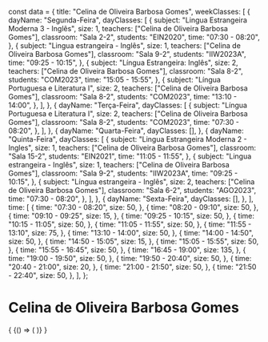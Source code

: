 const data = {
  title: "Celina de Oliveira Barbosa Gomes",
  weekClasses: [
    {
      dayName: "Segunda-Feira",
      dayClasses: [
        {
          subject: "Lingua Estrangeira Moderna 3 - Inglês",
          size: 1,
          teachers: ["Celina de Oliveira Barbosa Gomes"],
          classroom: "Sala 2-2",
          students: "EIN2020",
          time: "07:30 - 08:20",
        },
        {
          subject: "Lingua estrangeira - Inglês",
          size: 1,
          teachers: ["Celina de Oliveira Barbosa Gomes"],
          classroom: "Sala 9-2",
          students: "IIW2023A",
          time: "09:25 - 10:15",
        },
        {
          subject: "Língua Estrangeira: Inglês",
          size: 2,
          teachers: ["Celina de Oliveira Barbosa Gomes"],
          classroom: "Sala 8-2",
          students: "COM2023",
          time: "15:05 - 15:55",
        },
        {
          subject: "Língua Portuguesa e Literatura I",
          size: 2,
          teachers: ["Celina de Oliveira Barbosa Gomes"],
          classroom: "Sala 8-2",
          students: "COM2023",
          time: "13:10 - 14:00",
        },
      ],
    },
    {
      dayName: "Terça-Feira",
      dayClasses: [
        {
          subject: "Língua Portuguesa e Literatura I",
          size: 2,
          teachers: ["Celina de Oliveira Barbosa Gomes"],
          classroom: "Sala 8-2",
          students: "COM2023",
          time: "07:30 - 08:20",
        },
      ],
    },
    {
      dayName: "Quarta-Feira",
      dayClasses: [],
    },
    {
      dayName: "Quinta-Feira",
      dayClasses: [
        {
          subject: "Lingua Estrangeira Moderna 2 - Ingles",
          size: 1,
          teachers: ["Celina de Oliveira Barbosa Gomes"],
          classroom: "Sala 15-2",
          students: "EIN2021",
          time: "11:05 - 11:55",
        },
        {
          subject: "Lingua estrangeira - Inglês",
          size: 1,
          teachers: ["Celina de Oliveira Barbosa Gomes"],
          classroom: "Sala 9-2",
          students: "IIW2023A",
          time: "09:25 - 10:15",
        },
        {
          subject: "Língua estrangeira - Inglês",
          size: 2,
          teachers: ["Celina de Oliveira Barbosa Gomes"],
          classroom: "Sala 6-2",
          students: "AGO2023",
          time: "07:30 - 08:20",
        },
      ],
    },
    {
      dayName: "Sexta-Feira",
      dayClasses: [],
    },
  ],
  time: [
    {
      time: "07:30 - 08:20",
      size: 50,
    },
    {
      time: "08:20 - 09:10",
      size: 50,
    },
    {
      time: "09:10 - 09:25",
      size: 15,
    },
    {
      time: "09:25 - 10:15",
      size: 50,
    },
    {
      time: "10:15 - 11:05",
      size: 50,
    },
    {
      time: "11:05 - 11:55",
      size: 50,
    },
    {
      time: "11:55 - 13:10",
      size: 75,
    },
    {
      time: "13:10 - 14:00",
      size: 50,
    },
    {
      time: "14:00 - 14:50",
      size: 50,
    },
    {
      time: "14:50 - 15:05",
      size: 15,
    },
    {
      time: "15:05 - 15:55",
      size: 50,
    },
    {
      time: "15:55 - 16:45",
      size: 50,
    },
    {
      time: "16:45 - 19:00",
      size: 135,
    },
    {
      time: "19:00 - 19:50",
      size: 50,
    },
    {
      time: "19:50 - 20:40",
      size: 50,
    },
    {
      time: "20:40 - 21:00",
      size: 20,
    },
    {
      time: "21:00 - 21:50",
      size: 50,
    },
    {
      time: "21:50 - 22:40",
      size: 50,
    },
  ],
};

# Celina de Oliveira Barbosa Gomes

<div>
  {
    <BrowserOnly>
      {() => (
        <Grid
          title={data.title}
          weekClasses={data.weekClasses}
          time={data.time}
        />
      )}
    </BrowserOnly>
  }
</div>
